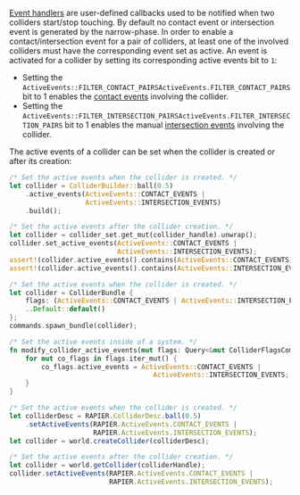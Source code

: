 

[Event handlers](advanced_collision_detection#contact-and-intersection-events) are user-defined callbacks used to be
notified when two colliders start/stop touching. By default no contact event or intersection event is generated by
the narrow-phase. In order to enable a contact/intersection event for a pair of colliders, at
least one of the involved colliders must have the corresponding event set as active. An event is activated for a collider
by setting its corresponding active events bit to `1`:
- Setting the <notjs>`ActiveEvents::FILTER_CONTACT_PAIRS`</notjs><js>`ActiveEvents.FILTER_CONTACT_PAIRS`</js> bit to 1
  enables the [contact events](advanced_collision_detection#contact-events) involving the collider.
- Setting the <notjs>`ActiveEvents::FILTER_INTERSECTION_PAIRS`</notjs><js>`ActiveEvents.FILTER_INTERSECTION_PAIRS`</js> bit
  to 1 enables the manual [intersection events](advanced_collision_detection#intersection-events) involving the
  collider.

The active events of a collider can be set when the collider is created or after its creation:

<rapier>

```rust
/* Set the active events when the collider is created. */
let collider = ColliderBuilder::ball(0.5)
    .active_events(ActiveEvents::CONTACT_EVENTS |
                   ActiveEvents::INTERSECTION_EVENTS)
    .build();
```
```rust
/* Set the active events after the collider creation. */
let collider = collider_set.get_mut(collider_handle).unwrap();
collider.set_active_events(ActiveEvents::CONTACT_EVENTS |
                           ActiveEvents::INTERSECTION_EVENTS);
assert!(collider.active_events().contains(ActiveEvents::CONTACT_EVENTS));
assert!(collider.active_events().contains(ActiveEvents::INTERSECTION_EVENTS));
```

</rapier>
<bevy>

```rust
/* Set the active events when the collider is created. */
let collider = ColliderBundle {
    flags: (ActiveEvents::CONTACT_EVENTS | ActiveEvents::INTERSECTION_EVENTS).into(),
    ..Default::default()
};
commands.spawn_bundle(collider);
```
```rust
/* Set the active events inside of a system. */
fn modify_collider_active_events(mut flags: Query<&mut ColliderFlagsComponent>) {
    for mut co_flags in flags.iter_mut() {
        co_flags.active_events = ActiveEvents::CONTACT_EVENTS |
                                    ActiveEvents::INTERSECTION_EVENTS;
    }
}
```

</bevy>
<js>

```js
/* Set the active events when the collider is created. */
let colliderDesc = RAPIER.ColliderDesc.ball(0.5)
    .setActiveEvents(RAPIER.ActiveEvents.CONTACT_EVENTS |
                     RAPIER.ActiveEvents.INTERSECTION_EVENTS);
let collider = world.createCollider(colliderDesc);
```
```js
/* Set the active events after the collider creation. */
let collider = world.getCollider(colliderHandle);
collider.setActiveEvents(RAPIER.ActiveEvents.CONTACT_EVENTS |
                         RAPIER.ActiveEvents.INTERSECTION_EVENTS);
```

</js>